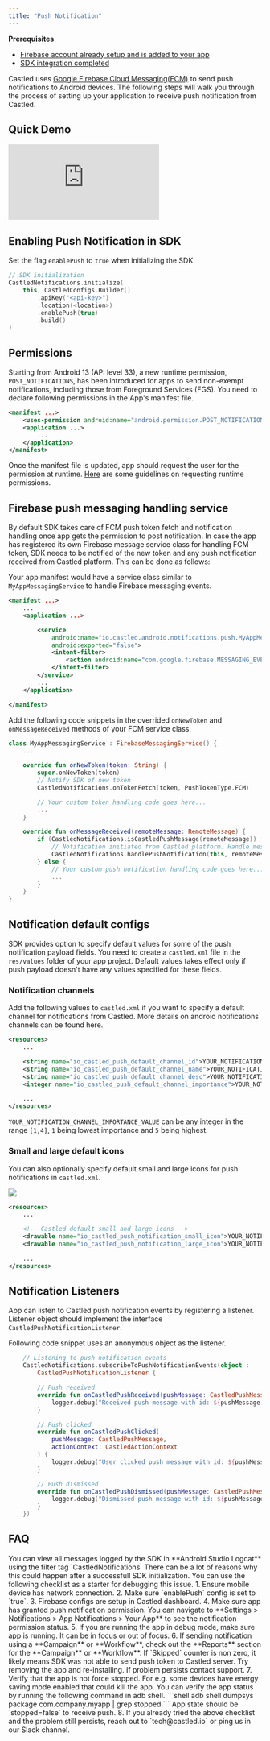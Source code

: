 ```yaml
---
title: "Push Notification"
---
```


<Info>

**Prerequisites**

- [Firebase account already setup and is added to your app](/developer-resources/sdk-integration/android/fcm-private-key-setup)
- [SDK integration completed](/developer-resources/sdk-integration/android/getting-started)

</Info>

Castled uses [Google Firebase Cloud Messaging(FCM)](https://firebase.google.com/docs/cloud-messaging) to send push notifications to Android devices. The following steps will walk you through the process of setting up your application
to receive push notification from Castled.

## Quick Demo

<Frame>
  <div style={{ paddingBottom: "64.98194945848375%" }}>
    <iframe
      src="https://www.loom.com/embed/1d11fbebfd58412c8be7fc3c603f80e3"
      frameborder="0"
      webkitallowfullscreen
      mozallowfullscreen
      allowfullscreen
      style={{
        position: "absolute",
        top: 0,
        left: 0,
        width: "100%",
        height: "100%",
      }}
    ></iframe>
  </div>
</Frame>

## Enabling Push Notification in SDK

Set the flag `enablePush` to `true` when initializing the SDK

```kotlin
// SDK initialization
CastledNotifications.initialize(
    this, CastledConfigs.Builder()
        .apiKey("<api-key>")
        .location(<location>)
        .enablePush(true)
        .build()
)
```

## Permissions

Starting from Android 13 (API level 33), a new runtime permission, `POST_NOTIFICATIONS`, has been introduced for apps to send non-exempt notifications, including those from Foreground Services (FGS).
You need to declare following permissions in the App's manifest file.

```xml AndroidManifest.xml
<manifest ...>
    <uses-permission android:name="android.permission.POST_NOTIFICATIONS"/>
    <application ...>
        ...
    </application>
</manifest>
```

Once the manifest file is updated, app should request the user for the permission at runtime.
[Here](https://developer.android.com/training/permissions/requesting) are some guidelines on requesting runtime permissions.

## Firebase push messaging handling service

By default SDK takes care of FCM push token fetch and notification handling once app gets the permission to post notification. In case the app has registered its own Firebase message service class for handling FCM token,
SDK needs to be notified of the new token and any push notification received from Castled platform. This can be done as follows:

Your app manifest would have a service class similar to `MyAppMessagingService` to handle Firebase messaging events.

```xml AndroidManifest.xml
<manifest ...>
    ...
    <application ...>

        <service
            android:name="io.castled.android.notifications.push.MyAppMessagingService"
            android:exported="false">
            <intent-filter>
                <action android:name="com.google.firebase.MESSAGING_EVENT" />
            </intent-filter>
        </service>
        ...
    </application>

</manifest>
```

Add the following code snippets in the overrided `onNewToken` and `onMessageReceived` methods of your FCM service class.

```kotlin MyAppMessagingService.kt
class MyAppMessagingService : FirebaseMessagingService() {
    ...

    override fun onNewToken(token: String) {
        super.onNewToken(token)
        // Notify SDK of new token
        CastledNotifications.onTokenFetch(token, PushTokenType.FCM)

        // Your custom token handling code goes here...
        ...
    }

    override fun onMessageReceived(remoteMessage: RemoteMessage) {
        if (CastledNotifications.isCastledPushMessage(remoteMessage)) {
            // Notification initiated from Castled platform. Handle message payload
            CastledNotifications.handlePushNotification(this, remoteMessage)
        } else {
            // Your custom push notification handling code goes here...
            ...
        }
    }
}
```

## Notification default configs

SDK provides option to specify default values for some of the push notification
payload fields. You need to create a `castled.xml` file in the `res/values`
folder of your app project. Default values takes effect only if push payload doesn't
have any values specified for these fields.

### Notification channels

Add the following values to `castled.xml` if you want to specify a default
channel for notifications from Castled. More details on android notifications
channels can be found here.

```xml castled.xml
<resources>
    ...

    <string name="io_castled_push_default_channel_id">YOUR_NOTIFICATION_CHANNEL_ID</string>
    <string name="io_castled_push_default_channel_name">YOUR_NOTIFICATION_CHANNEL_NAME</string>
    <string name="io_castled_push_default_channel_desc">YOUR_NOTIFICATION_CHANNEL_DESC</string>
    <integer name="io_castled_push_default_channel_importance">YOUR_NOTIFICATION_CHANNEL_IMPORTANCE_VALUE</integer>

    ...
</resources>
```

`YOUR_NOTIFICATION_CHANNEL_IMPORTANCE_VALUE` can be any integer in the range `[1,4]`, `1` being lowest importance and `5` being highest.

### Small and large default icons

You can also optionally specify default small and large icons for push notifications in `castled.xml`.

<Frame caption="1. small icon 2. large icon">
  <img src="/images/push-1.png" />
</Frame>

```xml castled.xml
<resources>
    ...

    <!-- Castled default small and large icons -->
    <drawable name="io_castled_push_notification_small_icon">YOUR_NOTIFICATION_SMALL_ICON</drawable>
    <drawable name="io_castled_push_notification_large_icon">YOUR_NOTIFICATION_LARGE_ICON</drawable>

    ...
</resources>
```

## Notification Listeners

App can listen to Castled push notification events by registering a listener. Listener object should implement the interface `CastledPushNotificationListener`.

Following code snippet uses an anonymous object as the listener.

```kotlin MyApplicationClass.kt
    // Listening to push notification events
    CastledNotifications.subscribeToPushNotificationEvents(object :
        CastledPushNotificationListener {

        // Push received
        override fun onCastledPushReceived(pushMessage: CastledPushMessage) {
            logger.debug("Received push message with id: ${pushMessage.getNotificationDisplayId()}")
        }

        // Push clicked
        override fun onCastledPushClicked(
            pushMessage: CastledPushMessage,
            actionContext: CastledActionContext
        ) {
            logger.debug("User clicked push message with id: ${pushMessage.getNotificationDisplayId()}")
        }

        // Push dismissed
        override fun onCastledPushDismissed(pushMessage: CastledPushMessage) {
            logger.debug("Dismissed push message with id: ${pushMessage.getNotificationDisplayId()}")
        }
    })

```

## FAQ

<AccordionGroup>
  <Accordion title="How to see all the logs from Castled SDK">
    You can view all messages logged by the SDK in **Android Studio Logcat** using the filter tag `CastledNotifications`
  </Accordion>

<Accordion title="Push notification is not showing in the device after sending from Castled dashboard">
  There can be a lot of reasons why this could happen after a successfull SDK
  initialization. You can use the following checklist as a starter for debugging
  this issue. 1. Ensure mobile device has network connection. 2. Make sure
  `enablePush` config is set to `true`. 3. Firebase configs are setup in Castled
  dashboard. 4. Make sure app has granted push notification permission. You can
  navigate to **Settings > Notifications > App Notifications > Your App** to see
  the notification permission status. 5. If you are running the app in debug
  mode, make sure app is running. It can be in focus or out of focus. 6. If
  sending notification using a **Campaign** or **Workflow**, check out the
  **Reports** section for the **Campaign** or **Workflow**. If `Skipped` counter
  is non zero, it likely means SDK was not able to send push token to Castled
  server. Try removing the app and re-installing. If problem persists contact
  support. 7. Verify that the app is not force stopped. For e.g. some devices
  have energy saving mode enabled that could kill the app. You can verify the
  app status by running the following command in adb shell. ```shell adb shell
  dumpsys package com.company.myapp | grep stopped ``` App state should be
  `stopped=false` to receive push. 8. If you already tried the above checklist
  and the problem still persists, reach out to `tech@castled.io` or ping us in
  our Slack channel.
</Accordion>

</AccordionGroup>
